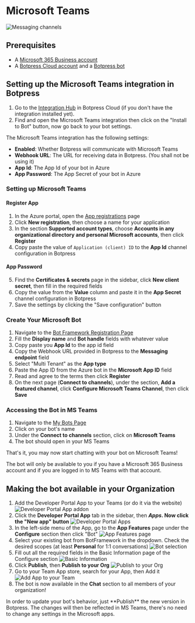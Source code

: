 
# Microsoft Teams

![Messaging channels](/docs/content/teams-banner.png)

## Prerequisites

- A [Microsoft 365 Business account](https://www.microsoft.com/en-us/microsoft-365/business/)
- A [Botpress Cloud account](https://sso.botpress.cloud) and a [Botpress bot](https://botpress.com/docs/cloud/getting-started/create-and-publish-your-chatbot/)

## Setting up the Microsoft Teams integration in Botpress

1. Go to the [Integration Hub](https://app.botpress.cloud/hub) in Botpress Cloud (if you don't have the integration installed yet).
2. Find and open the Microsoft Teams integration then click on the "Install to Bot" button, now go back to your bot settings.

The Microsoft Teams integration has the following settings:

- **Enabled**: Whether Botpress will communicate with Microsoft Teams
- **Webhook URL**: The URL for receiving data in Botpress. (You shall not be using it)
- **App Id**: The App Id of your bot in Azure
- **App Password**: The App Secret of your bot in Azure

### Setting up Microsoft Teams

#### Register App

1. In the Azure portal, open the [App registrations](https://portal.azure.com#blade/Microsoft_AAD_RegisteredApps/ApplicationsListBlade) page
2. Click **New registration**, then choose a name for your application
3. In the section **Supported account types**, choose **Accounts in any organizational directory and personal Microsoft accounts**, then click **Register**
4. Copy paste the value of `Application (client) ID` to the **App Id** channel configuration in Botpress

#### App Password

5. Find the **Certificates & secrets** page in the sidebar, click **New client secret**, then fill in the required fields
6. Copy the value from the **Value** column and paste it in the **App Secret** channel configuration in Botpress
7. Save the settings by clicking the "Save configuration" button

### Create Your Microsoft Bot

1. Navigate to the [Bot Framework Registration Page](https://dev.botframework.com/bots/new)
2. Fill the **Display name** and **Bot handle** fields with whatever value
3. Copy paste you **App Id** to the app id field
4. Copy the Webhook URL provided in Botpress to the **Messaging endpoint** field
5. Select "Multi Tenant" as the **App type**
6. Paste the App ID from the Azure bot in the **Microsoft App ID** field
7. Read and agree to the terms then click **Register**
8. On the next page (**Connect to channels**), under the section, **Add a featured channel**, click **Configure Microsoft Teams Channel**, then click **Save**

### Accessing the Bot in MS Teams

1. Navigate to the [My Bots Page](https://dev.botframework.com/bots/)
2. Click on your bot's name
3. Under the **Connect to channels** section, click on **Microsoft Teams**
4. The bot should open in your MS Teams

That's it, you may now start chatting with your bot on Microsoft Teams!

<Callout>
  The bot will only be available to you if you have a Microsoft 365 Business account and if you are logged in to MS
  Teams with that account.
</Callout>

## Making the bot available in your Organization

1. Add the Developer Portal App to your Teams (or do it via the website)
   ![Developer Portal App addon](/docs/content/teams-publish-1.png)
2. Click the **Developer Portal App** tab in the sidebar, then **_Apps_. Now click the "New app" button**
   ![Developer Portal Apps](/docs/content/teams-publish-2.png)
3. In the left-side menu of the App, go to the **App Features** page under the **Configure** section then click "Bot"
   ![App Features page](/docs/content/teams-publish-3.png)
4. Select your existing bot from BotFramework in the dropdown. Check the desired scopes (at least **Personal** for 1:1 conversations)
   ![Bot selection](/docs/content/teams-publish-4.png)
5. Fill out all the required fields in the Basic Information page of the Configure section
   ![Basic Information](/docs/content/teams-publish-5.png)
6. Click **Publish**, then **Publish to your Org**
   ![Publish to your Org](/docs/content/teams-publish-6.png)
7. Go to your Team App store, search for your App, then Add it
   ![Add App to your Team](/docs/content/teams-publish-7.png)
8. The bot is now available in the **Chat** section to all members of your organization!

<Callout type="info">
  In order to update your bot's behavior, just **Publish** the new version in Botpress. The changes will then be
  reflected in MS Teams, there's no need to change any settings in the Microsoft apps.
</Callout>
